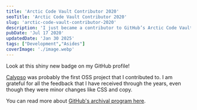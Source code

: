 ```yaml
---
title: 'Arctic Code Vault Contributor 2020'
seoTitle: 'Arctic Code Vault Contributor 2020'
slug: 'arctic-code-vault-contributor-2020'
description: 'I just became a contributor to GitHub’s Arctic Code Vault program.'
pubDate: 'Jul 17 2020'
updatedDate: 'Jan 30 2025'
tags: ["Development","Asides"]
coverImage: './image.webp'
---
```


Look at this shiny new badge on my GitHub profile!


<R2Image imageKey="assets/arctic-code-vault-contributor-2020-11a1638e-cd98-809b-82ed-d8ed8401b993.png" alt="A screenshot from GitHub that shows the new Arctic Code Vault contributor badge" />


[Calypso](https://github.com/Automattic/wp-calypso) was probably the first OSS project that I contributed to. I am grateful for all the feedback that I have received through the years, even though they were minor changes like CSS and copy.


You can read more about [GitHub's archival program here](https://github.blog/2020-07-16-github-archive-program-the-journey-of-the-worlds-open-source-code-to-the-arctic/).

